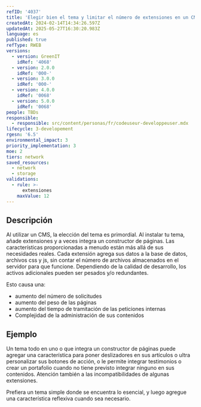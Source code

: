 ```yaml
---
refID: '4037'
title: 'Elegir bien el tema y limitar el número de extensiones en un CMS'
createdAt: 2024-02-14T14:34:26.597Z
updatedAt: 2025-05-27T16:30:20.983Z
language: es
published: true
refType: RWEB
versions:
  - version: GreenIT
    idRef: '4068'
  - version: 2.0.0
    idRef: '000-'
  - version: 3.0.0
    idRef: '000-'
  - version: 4.0.0
    idRef: '0068'
  - version: 5.0.0
    idRef: '0068'
people: TBDs
responsible:
  - responsible: src/content/personas/fr/codeuseur-developpeuser.mdx
lifecycle: 3-developement
rgesn: '6.5'
environmental_impact: 3
priority_implementation: 3
moe: 2
tiers: network
saved_resources:
  - network
  - storage
validations:
  - rule: >-
      extensiones
    maxValue: 12
---
```


## Descripción

Al utilizar un CMS, la elección del tema es primordial.
Al instalar tu tema, añade extensiones y a veces integra un constructor de páginas.
Las características proporcionadas a menudo están más allá de sus necesidades reales.
Cada extensión agrega sus datos a la base de datos, archivos css y js, sin contar el número de archivos almacenados en el servidor para que funcione. Dependiendo de la calidad de desarrollo, los activos adicionales pueden ser pesados y/o redundantes.

Esto causa una:
- aumento del número de solicitudes
- aumento del peso de las páginas
- aumento del tiempo de tramitación de las peticiones internas
- Complejidad de la administración de sus contenidos

## Ejemplo

Un tema todo en uno o que integra un constructor de páginas puede agregar una característica para poner deslizadores en sus artículos o ultra personalizar sus botones de acción, o le permite integrar testimonios o crear un portafolio cuando no tiene previsto integrar ninguno en sus contenidos.
Atención también a las incompatibilidades de algunas extensiones.

Prefiera un tema simple donde se encuentra lo esencial, y luego agregue una característica reflexiva cuando sea necesario.


